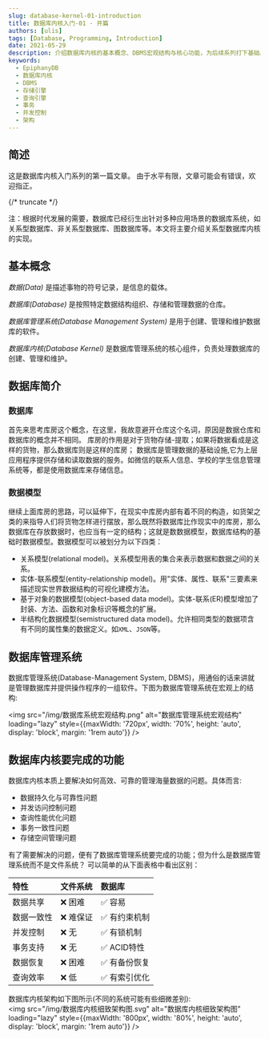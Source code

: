 ```yaml
---
slug: database-kernel-01-introduction
title: 数据库内核入门-01 - 开篇
authors: [ulis]
tags: [Database, Programming, Introduction]
date: 2021-05-29
description: 介绍数据库内核的基本概念、DBMS宏观结构与核心功能，为后续系列打下基础。
keywords:
  - EpiphanyDB
  - 数据库内核
  - DBMS
  - 存储引擎
  - 查询引擎
  - 事务
  - 并发控制
  - 架构
---
```



<Head>
  <script type="application/ld+json">
    {JSON.stringify({
      '@context': 'https://schema.org',
      '@type': 'BlogPosting',
      headline: '数据库内核入门-01 - 开篇',
      datePublished: '2021-05-29',
      description: '介绍数据库内核的基本概念、DBMS宏观结构与核心功能，为后续系列打下基础。',
      image: ['/img/数据库系统宏观结构.png'],
      author: { '@type': 'Person', name: 'ULis' },
    })}
  </script>
  <meta name="robots" content="index,follow" />
</Head>

## 简述
这是数据库内核入门系列的第一篇文章。 由于水平有限，文章可能会有错误，欢迎指正。

{/* truncate */}

注：根据时代发展的需要，数据库已经衍生出针对多种应用场景的数据库系统，如关系型数据库、非关系型数据库、图数据库等。本文将主要介绍关系型数据库内核的实现。


## 基本概念

*数据(Data)* 是描述事物的符号记录，是信息的载体。

*数据库(Database)* 是按照特定数据结构组织、存储和管理数据的仓库。

*数据库管理系统(Database Management System)* 是用于创建、管理和维护数据库的软件。

*数据库内核(Database Kernel)* 是数据库管理系统的核心组件，负责处理数据库的创建、管理和维护。


## 数据库简介

### 数据库
首先来思考库房这个概念，在这里，我故意避开仓库这个名词，原因是数据仓库和数据库的概念并不相同。 库房的作用是对于货物存储-提取；如果将数据看成是这样的货物，那么数据库则是这样的库房；
数据库是管理数据的基础设施,它为上层应用程序提供存储和读取数据的服务。如微信的联系人信息、学校的学生信息管理系统等，都是使用数据库来存储信息。

### 数据模型
继续上面库房的思路，可以延伸下，在现实中库房内部有着不同的构造，如货架之类的来指导人们将货物怎样进行摆放，那么既然将数据库比作现实中的库房，那么数据库在存放数据时，也应当有一定的结构；这就是数数据模型，数据库结构的基础时数据模型。数据模型可以被划分为以下四类：  
- 关系模型(relational model)。关系模型用表的集合来表示数据和数据之间的关系。
- 实体-联系模型(entity-relationship model)。用"实体、属性、联系"三要素来描述现实世界数据结构的可视化建模方法。
- 基于对象的数据模型(object-based data model)。实体-联系(ER)模型增加了封装、方法、函数和对象标识等概念的扩展。
- 半结构化数据模型(semistructured data model)。允许相同类型的数据项含有不同的属性集的数据定义。如`XML`、`JSON`等。


## 数据库管理系统
数据库管理系统(Database-Management System, DBMS)，用通俗的话来讲就是管理数据库并提供操作程序的一组软件。下图为数据库管理系统在宏观上的结构:  

<img src="/img/数据库系统宏观结构.png" alt="数据库管理系统宏观结构" loading="lazy" style={{maxWidth: '720px', width: '70%', height: 'auto', display: 'block', margin: '1rem auto'}} />

## 数据库内核要完成的功能
数据库内核本质上要解决如何高效、可靠的管理海量数据的问题。具体而言:  
- 数据持久化与可靠性问题
- 并发访问控制问题
- 查询性能优化问题
- 事务一致性问题
- 存储空间管理问题

有了需要解决的问题，便有了数据库管理系统要完成的功能；但为什么是数据库管理系统而不是文件系统？
可以简单的从下面表格中看出区别：

| 特性 | 文件系统 | 数据库 |
| :--- | :--- | :--- |
| 数据共享 | ❌ 困难 | ✅ 容易 |
| 数据一致性 | ❌ 难保证 | ✅ 有约束机制 |
| 并发控制 | ❌ 无 | ✅ 有锁机制 |
| 事务支持 | ❌ 无 | ✅ ACID特性 |
| 数据恢复 | ❌ 困难 | ✅ 有备份恢复 |
| 查询效率 | ❌ 低 | ✅ 有索引优化 |


数据库内核架构如下图所示(不同的系统可能有些细微差别):  
<img src="/img/数据库内核细致架构图.svg" alt="数据库内核细致架构图" loading="lazy" style={{maxWidth: '800px', width: '80%', height: 'auto', display: 'block', margin: '1rem auto'}} />